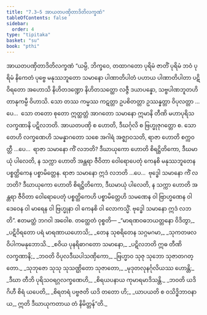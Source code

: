 ```yaml
---
title: "7.3–5 အာယတပဏှိတာဒိတိလက္ခဏံ"
tableOfContents: false
sidebar:
  order: 4
type: "tipitaka"
basket: "su"
book: "pthi"
---
```



<DynamicBreadcrumb />

<Paragraph number="425" type="center" book="pthi">
<Emphasis>အာယတပဏှိတာဒိတိလက္ခဏံ</Emphasis>
</Paragraph>

<Division number="206" book="pthi" e="ch" v="8" p="122">

<Paragraph number="426" book="pthi">
“ယမ္ပိ, ဘိက္ခဝေ, တထာဂတော ပုရိမံ ဇာတိံ ပုရိမံ ဘဝံ ပုရိမံ နိကေတံ ပုဗ္ဗေ မနုဿဘူတော သမာနော ပါဏာတိပါတံ ပဟာယ ပါဏာတိပါတာ ပဋိဝိရတော အဟောသိ နိဟိတဒဏ္ဍော နိဟိတသတ္ထော လဇ္ဇီ ဒယာပန္နော, သဗ္ဗပါဏဘူတဟိတာနုကမ္ပီ ဝိဟာသိ. သော တဿ ကမ္မဿ ကဋတ္တာ ဥပစိတတ္တာ ဥဿန္နတ္တာ ဝိပုလတ္တာ …ပေ…  သော တတော စုတော ဣတ္ထတ္တံ အာဂတော သမာနော ဣမာနိ တီဏိ မဟာပုရိသလက္ခဏာနိ ပဋိလဘတိ. အာယတပဏှိ စ ဟောတိ, ဒီဃင်္ဂုလိ စ ဗြဟ္မုဇုဂတ္တော စ.
</Paragraph>

<Paragraph number="427" book="pthi">
သော တေဟိ လက္ခဏေဟိ သမန္နာဂတော သစေ အဂါရံ အဇ္ဈာဝသတိ, ရာဇာ ဟောတိ စက္ကဝတ္တီ …ပေ…  ရာဇာ သမာနော ကိံ လဘတိ? ဒီဃာယုကော ဟောတိ စိရဋ္ဌိတိကော, ဒီဃမာယုံ ပါလေတိ, န သက္ကာ ဟောတိ အန္တရာ ဇီဝိတာ ဝေါရောပေတုံ ကေနစိ မနုဿဘူတေန ပစ္စတ္ထိကေန ပစ္စာမိတ္တေန. ရာဇာ သမာနော ဣဒံ လဘတိ …ပေ…  ဗုဒ္ဓေါ သမာနော ကိံ လဘတိ? ဒီဃာယုကော ဟောတိ စိရဋ္ဌိတိကော, ဒီဃမာယုံ ပါလေတိ, န သက္ကာ ဟောတိ အန္တရာ ဇီဝိတာ ဝေါရောပေတုံ ပစ္စတ္ထိကေဟိ ပစ္စာမိတ္တေဟိ သမဏေန ဝါ ဗြာဟ္မဏေန ဝါ ဒေဝေန ဝါ မာရေန ဝါ ဗြဟ္မုနာ ဝါ ကေနစိ ဝါ လောကသ္မိံ. ဗုဒ္ဓေါ သမာနော ဣဒံ လဘတိ”. ဧတမတ္ထံ ဘဂဝါ အဝေါစ.
</Paragraph>

</Division>
<Division number="207" book="pthi" e="ch" v="8" p="123">

<Paragraph number="428" book="pthi">
တတ္ထေတံ ဝုစ္စတိ—
</Paragraph>

<Paragraph number="429" type="verses" book="pthi">
_“မာရဏဝဓဘယတ္တနော ဝိဒိတွာ,_  
_ပဋိဝိရတော ပရံ မာရဏာယဟောသိ;_  
_တေန သုစရိတေန သဂ္ဂမဂမာ,_  
_သုကတဖလဝိပါကမနုဘောသိ._  

</Paragraph>

<Paragraph number="430" type="verses" book="pthi">
_စဝိယ ပုနရိဓာဂတော သမာနော,_  
_ပဋိလဘတိ ဣဓ တီဏိ လက္ခဏာနိ;_  
_ဘဝတိ ဝိပုလဒီဃပါသဏှိကော,_  
_ဗြဟ္မာဝ သုဇု သုဘော သုဇာတဂတ္တော._  

</Paragraph>

<Paragraph number="431" type="verses" book="pthi">
_သုဘုဇော သုသု သုသဏ္ဌိတော သုဇာတော,_  
_မုဒုတလုနင်္ဂုလိယဿ ဟောန္တိ;_  
_ဒီဃာ တီဘိ ပုရိသဝရဂ္ဂလက္ခဏေဟိ,_  
_စိရယပနာယ ကုမာရမာဒိသန္တိ._  

</Paragraph>

<Paragraph number="432" type="verses" book="pthi">
_ဘဝတိ ယဒိ ဂိဟီ စိရံ ယပေတိ,_  
_စိရတရံ ပဗ္ဗဇတိ ယဒိ တတော ဟိ;_  
_ယာပယတိ စ ဝသိဒ္ဓိဘာဝနာယ,_  
ဣတိ ဒီဃာယုကတာယ တံ နိမိတ္တန်”တိ._
</Paragraph>
</Division>